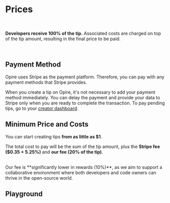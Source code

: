
# Prices

<br/>

<InfoPanel>**Developers receive 100% of the tip.** Associated costs are charged on top of the tip amount, resulting in the final price to be paid.</InfoPanel>

<br/>

## Payment Method

Opire uses Stripe as the payment platform. Therefore, you can pay with any payment methods that Stripe provides.

When you create a tip on Opire, it's not necessary to add your payment method immediately. You can delay the payment and provide your data to Stripe only when you are ready to complete the transaction. To pay pending tips, go to your [creator dashboard](https://app.opire.dev/dashboard/creator/tips).

## Minimum Price and Costs

You can start creating tips **from as little as $1**.

The total cost to pay will be the sum of the tip amount, plus the **Stripe fee ($0.35 + 5.25%)** and **our fee (20% of the tip)**.

<br/>
<InfoPanel>Our fee is **significantly lower in rewards (10%)**, as we aim to support a collaborative environment where both developers and code owners can thrive in the open-source world.</InfoPanel>
<br/>

## Playground
<br/>

<TipCalculator/>
